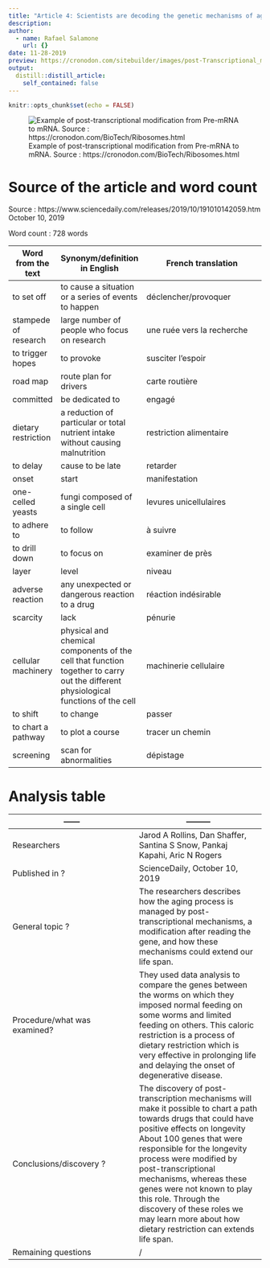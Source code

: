 ```yaml
---
title: "Article 4: Scientists are decoding the genetic mechanisms of aging"
description: 
author:
  - name: Rafael Salamone
    url: {}
date: 11-28-2019
preview: https://cronodon.com/sitebuilder/images/post-Transcriptional_mod-629x417.jpg
output:
  distill::distill_article:
    self_contained: false
---
```


```r
knitr::opts_chunk$set(echo = FALSE)
```


![Example of post-transcriptional modification from Pre-mRNA to mRNA. Source : https://cronodon.com/BioTech/Ribosomes.html](https://cronodon.com/sitebuilder/images/post-Transcriptional_mod-629x417.jpg)

# Source of the article and word count

Source : https://www.sciencedaily.com/releases/2019/10/191010142059.htm October 10, 2019

Word count : 728 words

Word from the text | Synonym/definition in English | French translation
------------- | -------------|---------------------------------------------
to set off | to cause a situation or a series of events to happen | déclencher/provoquer
stampede of research | large number of people who focus on research | une ruée vers la recherche
to trigger hopes | to provoke | susciter l'espoir
road map | route plan for drivers | carte routière
committed | be dedicated to | engagé
dietary restriction | a reduction of particular or total nutrient intake without causing malnutrition | restriction alimentaire
to delay | cause to be late | retarder
onset | start | manifestation
one-celled yeasts | fungi composed of a single cell | levures unicellulaires
to adhere to | to follow | à suivre
to drill down | to focus on | examiner de près
layer | level | niveau
adverse reaction| any unexpected or dangerous reaction to a drug | réaction indésirable
scarcity | lack | pénurie
cellular machinery | physical and chemical components of the cell that function together to carry out the different physiological functions of the cell | machinerie cellulaire
to shift | to change | passer
to chart a pathway | to plot a course | tracer un chemin
screening | scan for abnormalities| dépistage

# Analysis table

------        | ---------
------------- | -------------
| Researchers | Jarod A Rollins, Dan Shaffer, Santina S Snow, Pankaj Kapahi, Aric N Rogers
| Published in ? | ScienceDaily, October 10, 2019
| General topic ? | The researchers describes how the aging process is managed by post-transcriptional mechanisms, a modification after reading the gene, and how these mechanisms could extend our life span.
| Procedure/what was examined? | They used data analysis to compare the genes between the worms on which they imposed normal feeding on some worms and limited feeding on others. This caloric restriction is a process of dietary restriction which is very effective in prolonging life and delaying the onset of degenerative disease. 
| Conclusions/discovery ? | The discovery of post-transcription mechanisms will make it possible to chart a path towards drugs that could have positive effects on longevity About 100 genes that were responsible for the longevity process were modified by post-transcriptional mechanisms, whereas these genes were not known to play this role. Through the discovery of these roles we may learn more about how dietary restriction can extends life span.
| Remaining questions |  /
